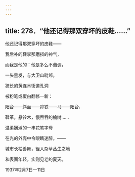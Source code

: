 ```yaml
---
---
---
```

title: 278．“他还记得那双穿坏的皮鞋……”
---




他还记得那双穿坏的皮鞋——

我后补的鞋掌那磨损的神气，

而我是他的：他是多么不谐调，

一头黑发，与大卫山毗邻。

狭长的黄连木街道孔洞

被粉笔或蛋白翻修一新：

阳台——斜面——蹄铁——马——阳台，

鞣革，悬铃木，慢吞吞的榆树……

温柔娴淑的一串花笔字母

在光的外壳中令眼睛迷醉，——

城市长袖善舞，径入杂草丛生之地

和表面年轻，实则见老的夏天。

1937年2月7日—11日